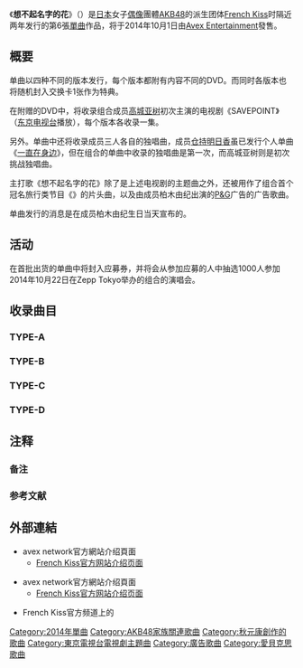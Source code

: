 {{Infobox Single 
| Name           = 想不起名字的花
| Artist         = [[French_Kiss_(音乐团体)|French Kiss]]
| Cover        = 
| Caption       = 
| Album          = 
| A-side         = 《想不起名字的花》
| B-side         = 《彆扭鬼》<br />《6月29日》（TYPE-A）<br />《只屬於我倆的記憶》（TYPE-B）<br />《在廣大的世界中相遇》（TYPE-C）<br />《心靈鑰匙》（TYPE-D）
| Released       = 2014年10月1日
| Format         = [[單曲|單曲]]
| Recorded       = 
| Genre          = [[J-POP|J-POP]]
| Length         = 
| Label          = [[爱贝娱乐|Avex Entertainment]]
| Writer         = [[秋元康|秋元康]]<small>（作詞）</small><br>[[若田部誠|若田部誠]]<small>（作曲）</small>
| Producer       = 秋元康
| Certification  = 
| Chart position = 
| Last single    = [[Romance_Privacy|Romance Privacy]]<br/>（2012年）
| This single    = '''想不起名字的花'''<br/>（2014年）
| Next single    = 
| Misc           = 
}}
《'''想不起名字的花'''》（{{jpn|j=思い出せない花|rm=Omoi Dasenai Hana|f=y}}）是[[日本|日本]]女子[[日本偶像|偶像]]團體[[AKB48|AKB48]]的派生团体[[French_Kiss_(音乐团体)|French Kiss]]时隔近两年发行的第6張[[單曲|單曲]]作品，将于2014年10月1日由[[爱贝娱乐|Avex Entertainment]]發售{{refTag|1={{cite web|url=http://www.oricon.co.jp/news/2039822/full/|script-title=ja:柏木由紀らフレキス、2年ぶり新曲でフォークに初挑戦|language=ja|publisher=[[Oricon|Oricon]]|date=2014-07-15|accessdate=2014-07-16|archive-date=2014-07-19|archive-url=https://web.archive.org/web/20140719035400/http://www.oricon.co.jp/news/2039822/full/|dead-url=no}}}}。

== 概要 ==
单曲以四种不同的版本发行，每个版本都附有内容不同的DVD。而同时各版本也将随机封入交换卡1张作为特典。

在附赠的DVD中，将收录组合成员[[高城亚树|高城亚树]]初次主演的电视剧《SAVEPOINT》（[[东京电视台|东京电视台]]播放）{{refTag|1={{cite web|url=http://www.oricon.co.jp/news/2037549/full/|script-title=ja:AKB高城亜樹ドラマ初主演　30センチ髪バッサリ|language=ja|publisher=[[Oricon|Oricon]]|date=2014-05-17|accessdate=2014-07-16|archive-date=2014-07-20|archive-url=https://web.archive.org/web/20140720152802/http://www.oricon.co.jp/news/2037549/full/|dead-url=no}}}}，每个版本各收录一集。

另外。单曲中还将收录成员三人各自的独唱曲，成员[[仓持明日香|仓持明日香]]虽已发行个人单曲《[[一直在身边|一直在身边]]》，但在组合的单曲中收录的独唱曲是第一次，而高城亚树则是初次挑战独唱曲{{refTag|1={{cite web|url=https://twitter.com/asuka_k911/status/489004662838657025|title=倉持明日香 (asuka_k911) 的 Twitter|language=ja |publisher=[[Twitter|Twitter]] |date=2014-07-15|accessdate=2014-07-16}}}}{{refTag|1={{cite web|url=https://twitter.com/Yukiriiiin__K/status/489001078457782272|title=柏木由紀 (Yukiriiiin__K) 的 Twitter|language=ja|publisher=[[Twitter|Twitter]]|date=2014-07-15|accessdate=2014-07-16|archive-date=2016-04-04|archive-url=https://web.archive.org/web/20160404091821/https://twitter.com/Yukiriiiin__K/status/489001078457782272|dead-url=no}}}}{{refTag|1={{cite web|url=https://twitter.com/AKI_WISMALU/status/489001077212065792|title=高城亜樹(あきちゃ) (AKI_WISMALU) 的 Twitter|language=ja|publisher=[[Twitter|Twitter]]|date=2014-07-15|accessdate=2014-07-16|archive-date=2016-04-03|archive-url=https://web.archive.org/web/20160403221413/https://twitter.com/AKI_WISMALU/status/489001077212065792|dead-url=no}}}}。

主打歌《想不起名字的花》除了是上述电视剧的主题曲之外，还被用作了组合首个冠名旅行类节目《{{link-ja|French Kiss的Kiss旅行|フレンチ・キスのキス旅}}》的片头曲，以及由成员柏木由纪出演的[[宝洁|P&G]]广告的广告歌曲{{refTag|1={{cite web|url=http://mantan-web.jp/2014/07/01/20140701dog00m200035000c.html|script-title=ja:AKB48柏木由紀 ： 厳戒握手会に「お手数かけます」|language=ja|publisher=[[每日新闻|每日新闻]]|date=2014-07-01|accessdate=2014-07-16|archive-date=2014-07-21|archive-url=https://web.archive.org/web/20140721065020/http://mantan-web.jp/2014/07/01/20140701dog00m200035000c.html|dead-url=no}}}}。

单曲发行的消息是在成员柏木由纪生日当天宣布的{{refTag|1={{cite web|url=http://www.billboard-japan.com/d_news/detail/21217|script-title=ja:本日ゆきりん誕生日のフレンチ・キスが10月にシングルリリースを発表|language=ja|publisher=[[Billboard|Billboard]] Japan|date=2014-07-15|accessdate=2014-07-16|archive-date=2016-03-04|archive-url=https://web.archive.org/web/20160304235913/http://www.billboard-japan.com/d_news/detail/21217|dead-url=no}}}}。
== 活动 ==
在首批出货的单曲中将封入应募券，并将会从参加应募的人中抽选1000人参加2014年10月22日在Zepp Tokyo举办的组合的演唱会。{{refTag|1={{cite web|url=http://mv.avex.jp/french-kiss/news/article/20140715_12131.html|script-title=ja:フレンチ・キス　2年ぶりの新曲！10月1日(水)発売　SINGLE「思い出せない花」全4形態リリース決定！|language=ja|publisher=French Kiss 官方网站|date=2014-07-15|accessdate=2014-07-16|archive-date=2014-07-25|archive-url=https://web.archive.org/web/20140725165630/http://mv.avex.jp/french-kiss/news/article/20140715_12131.html|dead-url=no}}}}

== 收录曲目 ==
{{refTag|1={{cite web|url=http://natalie.mu/music/news/121239|script-title=ja:柏木23歳の誕生日にフレキス2年ぶり新曲情報|language=ja|publisher=[[娜塔莉_(网站)|natalie]]|date=2014-07-15|accessdate=2014-07-16|archive-date=2014-07-22|archive-url=https://web.archive.org/web/20140722002903/http://natalie.mu/music/news/121239|dead-url=no}}}}
=== TYPE-A ===
{{tracklist
| headline         = CD
| total_length     = 26:25
| title1           = 想不起名字的花
| lyrics1          = [[秋元康|秋元康]]
| music1           = [[若田部誠|若田部誠]]
| arranger1         = 若田部誠 
| length1          = 4:56
| note1            = {{lang|ja|思い出せない花}}
| title2           = 彆扭鬼
| lyrics2          = French Kiss
| music2           = {{link-ja|Raizo.W|Raizo.W}}
| arranger2        = {{link-ja|板垣祐介|板垣祐介}}
| length2          = 4:10 
| note2            = {{lang|ja|あまのじゃく}}
| title3           = 6月29日
| lyrics3          = French Kiss
| music3           = 池間史規
| arranger3        = 佐佐木裕
| length3          = 4:06
| note3            = 
| title4           = 想不起名字的花
| lyrics4          = -
| music4           = -
| arranger4        = -
| length4          = 4:55
| note4            = 伴奏版
| title5           = 彆扭鬼
| lyrics5          = -
| music5           = -
| arranger5        = -
| length5          = 4:10 
| note5            = 伴奏版
| title6           = 6月29日
| lyrics6          = -
| music6           = -
| arranger6        = -
| length6          = 4:08
| note6            = 伴奏版
}}
{{tracklist
| headline        = DVD
| collapsed       = yes
| total_length    = 
| title1           = 《想不起名字的花》Music Clip
| note1           = 
| title2           = Making of 《想不起名字的花》
| note2           = 
| title3           = French Kiss的Kiss旅行 #01 [[新加坡|新加坡]]篇
| note3           = 
| title4           = French Kiss的Kiss旅行 [[香港|香港]]篇 未公開剪輯影像
| note4          = 
| title5          = 高城亚树主演电视剧《SAVEPOINT》第一集
| note5          = 
}}

=== TYPE-B ===
{{tracklist
| headline         = CD
| total_length     = 27:47
| title1           = 想不起名字的花
| lyrics1          = 秋元康
| music1           = 若田部誠
| arranger1         = 若田部誠 
| length1          = 4:56
| note1            = 
| title2           = 彆扭鬼
| lyrics2          = French Kiss
| music2           = Raizo.W
| arranger2        = 板垣祐介
| length2          = 4:10 
| note2            = 
| title3           = 只屬於我倆的記憶
| lyrics3          = 高城亞樹
| music3           = 小網準
| arranger3        = {{link-ja|野中MASA雄一|野中“まさ”雄一}}（{{lang|ja|野中“まさ”雄一}}）
| length3          = 4:47
| note3            = {{lang|ja|2人だけの記憶}}）（高城亚树独唱
| title4           = 想不起名字的花
| lyrics4          = -
| music4           = -
| arranger4        = -
| length4          = 4:55
| note4            = 伴奏版
| title5           = 彆扭鬼
| lyrics5          = -
| music5           = -
| arranger5        = -
| length5          = 4:10 
| note5            = 伴奏版
| title6           = 只屬於我倆的記憶
| lyrics6          = -
| music6           = -
| arranger6        = -
| length6          = 4:49
| note6            = 伴奏版
}}
{{tracklist
| headline        = DVD
| collapsed       = yes
| total_length    = 
| title1           = 《想不起名字的花》Music Clip
| note1           = 
| title2           = Making of 《想不起名字的花》
| note2           = 
| title3           = French Kiss的Kiss旅行 #02 新加坡篇
| note3           = 
| title4           = French Kiss的Kiss旅行 [[温哥华|温哥华]] 高城亞樹篇 未公開剪輯影像
| note4          = 
| title5          = 高城亚树主演电视剧《SAVEPOINT》第二集
}}

=== TYPE-C ===
{{tracklist
| headline         = CD
| total_length     = 26:47
| title1           = 想不起名字的花
| lyrics1          = 秋元康
| music1           = 若田部誠
| arranger1         = 若田部誠 
| length1          = 4:56
| note1            = 
| title2           = 彆扭鬼
| lyrics2          = French Kiss
| music2           = Raizo.W
| arranger2        = 板垣祐介
| length2          = 4:10 
| note2            = 
| title3           = 在廣大的世界中相遇
| lyrics3          = 柏木由纪
| music3           = {{link-ja|重永亮介|重永亮介}}
| arranger3        = 若田部誠
| length3          = 4:17
| note3            = {{lang|ja|広い世界の中で出逢えたこと}}）（柏木由纪独唱
| title4           = 想不起名字的花
| lyrics4          = -
| music4           = -
| arranger4        = -
| length4          = 4:55
| note4            = 伴奏版
| title5           = 彆扭鬼
| lyrics5          = -
| music5           = -
| arranger5        = -
| length5          = 4:10 
| note5            = 伴奏版
| title6           = 在廣大的世界中相遇
| lyrics6          = -
| music6           = -
| arranger6        = -
| length6          = 4:19
| note6            = 伴奏版
}}
{{tracklist
| headline        = DVD
| collapsed       = yes
| total_length    = 
| title1           = 《想不起名字的花》Music Clip
| note1           = 
| title2           = Making of 《想不起名字的花》
| note2           = 
| title3           = French Kiss的Kiss旅行 #03 新加坡篇
| note3           = 
| title4           = French Kiss的Kiss旅行 [[夏威夷|夏威夷]] 柏木由紀篇 未公開剪輯影像
| note4          = 
| title5          = 高城亚树主演电视剧《SAVEPOINT》第三集
}}

=== TYPE-D ===
{{tracklist
| headline         = CD
| total_length     = 25:45
| title1           = 想不起名字的花
| lyrics1          = 秋元康
| music1           = 若田部誠
| arranger1         = 若田部誠 
| length1          = 4:56
| note1            = 
| title2           = 彆扭鬼
| lyrics2          = French Kiss
| music2           = Raizo.W
| arranger2        = 板垣祐介
| length2          = 4:10 
| note2            = 
| title3           = 心靈鑰匙
| lyrics3          = 仓持明日香
| music3           = seikoon Lee、Jerry.L、Dr.Jang
| arranger3        = seikoon Lee、Jerry.L、Dr.Jang
| length3          = 3:46
| note3            = {{lang|ja|心の鍵}}）（仓持明日香独唱
| title4           = 想不起名字的花
| lyrics4          = -
| music4           = -
| arranger4        = -
| length4          = 4:55
| note4            = 伴奏版
| title5           = 彆扭鬼
| lyrics5          = -
| music5           = -
| arranger5        = -
| length5          = 4:10 
| note5            = 伴奏版
| title6           = 心靈鑰匙
| lyrics6          = -
| music6           = -
| arranger6        = -
| length6          = 3:48
| note6            = 伴奏版
}}
{{tracklist
| headline        = DVD
| collapsed       = yes
| total_length    = 
| title1           = 《想不起名字的花》Music Clip
| note1           = 
| title2           = Making of 《想不起名字的花》
| note2           = 
| title3           = French Kiss的Kiss旅行 #04 新加坡篇
| note3           = 
| title4           = French Kiss的Kiss旅行 [[洛杉矶|洛杉矶]] 仓持明日香篇 未公開剪輯影像
| note4          = 
| title5          = 高城亚树主演电视剧《SAVEPOINT》第四集
}}

== 注释 ==
=== 备注 ===
{{ReflistH}}
{{NoteFoot}}
{{ReflistF}}

=== 参考文献 ===
{{ReflistH|2}}
{{RefFoot}}
{{ReflistF}}

== 外部連結 ==
* avex network官方網站介绍頁面{{ja icon}}
** [http://mv.avex.jp/french-kiss/discography/ French Kiss官方网站介绍页面] {{Wayback|url=http://mv.avex.jp/french-kiss/discography/ |date=20110823192759 }}

* avex network官方網站介绍頁面{{zh icon}}
** [http://www.avex.com.tw/french_%20kiss/ French Kiss官方网站介绍页面] {{Wayback|url=http://www.avex.com.tw/french_%20kiss/ |date=20160304201941 }}

* French Kiss官方频道上的{{YouTube|NFPLNjxYaeM|想不起名字的花}}
{{French Kiss}}

{{DEFAULTSORT:Omoi dasenai Hana}}
[[Category:2014年單曲|Category:2014年單曲]]
[[Category:AKB48家族關連歌曲|Category:AKB48家族關連歌曲]]
[[Category:秋元康創作的歌曲|Category:秋元康創作的歌曲]]
[[Category:東京電視台電視劇主題曲|Category:東京電視台電視劇主題曲]]
[[Category:廣告歌曲|Category:廣告歌曲]]
[[Category:愛貝克思歌曲|Category:愛貝克思歌曲]]